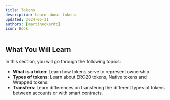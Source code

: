 ```yaml
---
title: Tokens
description: Learn about tokens
updated: 2024-05-31
authors: [martineckardt]
icon: Book
---
```


## What You Will Learn

In this section, you will go through the following topics:

- **What is a token**: Learn how tokens serve to represent ownership.
- **Types of tokens**: Learn about ERC20 tokens, Native tokens and Wrapped tokens.
- **Transfers**: Learn differences on transfering the different types of tokens between accounts or with smart contracts.
